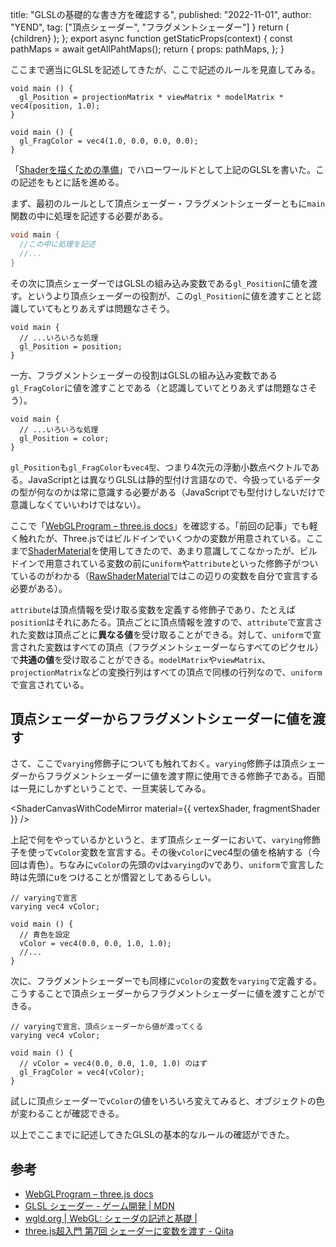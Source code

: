   title: "GLSLの基礎的な書き方を確認する",
  published: "2022-11-01",
  author: "YEND",
  tag: ["頂点シェーダー", "フラグメントシェーダー"]
}
  return (
    <LearningLayout meta={meta}>{children}</LearningLayout>
  );
};
export async function getStaticProps(context) {
  const pathMaps = await getAllPahtMaps();
  return {
    props: pathMaps,
  };
}

ここまで適当にGLSLを記述してきたが、ここで記述のルールを見直してみる。

```glsl\[data-label="vertexShader"]
void main () {
  gl_Position = projectionMatrix * viewMatrix * modelMatrix * vec4(position, 1.0);
}
```

```glsl\[data-label="fragmentShader"]
void main () {
  gl_FragColor = vec4(1.0, 0.0, 0.0, 0.0);
}
```

「[Shaderを描くための準備](../preparation)」でハローワールドとして上記のGLSLを書いた。この記述をもとに話を進める。

まず、最初のルールとして頂点シェーダー・フラグメントシェーダーともに`main`関数の中に処理を記述する必要がある。

```glsl
void main {
  //この中に処理を記述
  //...
}
```

その次に頂点シェーダーではGLSLの組み込み変数である`gl_Position`に値を渡す。というより頂点シェーダーの役割が、この`gl_Position`に値を渡すことと認識していてもとりあえずは問題なさそう。

```glsl\[data-label="vertexShader"]
void main {
  // ...いろいろな処理
  gl_Position = position;
}
```

一方、フラグメントシェーダーの役割はGLSLの組み込み変数である`gl_FragColor`に値を渡すことである（と認識していてとりあえずは問題なさそう）。

```glsl\[data-label="fragmentShader"]
void main {
  // ...いろいろな処理
  gl_Position = color;
}
```

`gl_Position`も`gl_FragColor`も`vec4型`、つまり4次元の浮動小数点ベクトルである。JavaScriptとは異なりGLSLは静的型付け言語なので、今扱っているデータの型が何なのかは常に意識する必要がある（JavaScriptでも型付けしないだけで意識しなくていいわけではない）。

ここで「[WebGLProgram – three.js docs](https://threejs.org/docs/#api/en/renderers/webgl/WebGLProgram)」を確認する。「<Link href="/learning/vertex-and-fragment">前回の記事</Link>」でも軽く触れたが、Three.jsではビルドインでいくつかの変数が用意されている。ここまで[ShaderMaterial](https://threejs.org/docs/#api/en/materials/ShaderMaterial)を使用してきたので、あまり意識してこなかったが、ビルドインで用意されている変数の前に`uniform`や`attribute`といった修飾子がついているのがわかる（[RawShaderMaterial](https://threejs.org/docs/#api/en/materials/RawShaderMaterial)ではこの辺りの変数を自分で宣言する必要がある）。

`attribute`は頂点情報を受け取る変数を定義する修飾子であり、たとえば`position`はそれにあたる。頂点ごとに頂点情報を渡すので、`attribute`で宣言された変数は頂点ごとに**異なる値**を受け取ることができる。対して、`uniform`で宣言された変数はすべての頂点（フラグメントシェーダーならすべてのピクセル）で**共通の値**を受け取ることができる。`modelMatrix`や`viewMatrix`、`projectionMatrix`などの変換行列はすべての頂点で同様の行列なので、`uniform`で宣言されている。

## 頂点シェーダーからフラグメントシェーダーに値を渡す

さて、ここで`varying`修飾子についても触れておく。`varying`修飾子は頂点シェーダーからフラグメントシェーダーに値を渡す際に使用できる修飾子である。百聞は一見にしかずということで、一旦実装してみる。

<ShaderCanvasWithCodeMirror
  material={{
    vertexShader,
    fragmentShader
  }}
/>

上記で何をやっているかというと、まず頂点シェーダーにおいて、`varying`修飾子を使って`vColor`変数を宣言する。その後`vColor`にvec4型の値を格納する（今回は青色）。ちなみに`vColor`の先頭のvは`varying`のvであり、`uniform`で宣言した時は先頭にuをつけることが慣習としてあるらしい。

```glsl\[data-label="vertexShader"]
// varyingで宣言
varying vec4 vColor;

void main () {
  // 青色を設定
  vColor = vec4(0.0, 0.0, 1.0, 1.0);
  //...
}
```

次に、フラグメントシェーダーでも同様に`vColor`の変数を`varying`で定義する。こうすることで頂点シェーダーからフラグメントシェーダーに値を渡すことができる。

```glsl\[data-label="fragmentShader"]
// varyingで宣言、頂点シェーダーから値が渡ってくる
varying vec4 vColor;

void main () {
  // vColor = vec4(0.0, 0.0, 1.0, 1.0) のはず
  gl_FragColor = vec4(vColor);
}
```

試しに頂点シェーダーで`vColor`の値をいろいろ変えてみると、オブジェクトの色が変わることが確認できる。

以上でここまでに記述してきたGLSLの基本的なルールの確認ができた。

## 参考

- [WebGLProgram – three.js docs](https://threejs.org/docs/#api/en/renderers/webgl/WebGLProgram)
- [GLSL シェーダー - ゲーム開発 | MDN](https://developer.mozilla.org/ja/docs/Games/Techniques/3D_on_the_web/GLSL_Shaders)
- [wgld.org | WebGL: シェーダの記述と基礎 |](https://wgld.org/d/webgl/w008.html)
- [three.js超入門 第7回 シェーダーに変数を渡す - Qiita](https://qiita.com/watabo_shi/items/1b48ca54a9034f3614d8)